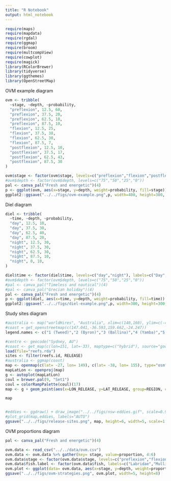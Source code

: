 ```yaml
---
title: "R Notebook"
output: html_notebook
---
```


```r
require(maps)
require(mapdata)
require(rgdal)
require(ggmap)
require(broom)
require(multcompView)
require(cowplot)
require(magick)
library(RColorBrewer)
library(tidyverse)
library(ggthemes)
library(OpenStreetMap)
```


OVM example diagram
```r

ovm <- tribble(
  ~stage, ~depth, ~probability,
  "preflexion", 12.5, 60,
  "preflexion", 37.5, 20,
  "preflexion", 62.5, 10,
  "preflexion", 87.5, 10,
  "flexion", 12.5, 25,
  "flexion", 37.5, 38,
  "flexion", 62.5, 30,
  "flexion", 87.5, 7,
  "postflexion", 12.5, 10,
  "postflexion", 37.5, 17,
  "postflexion", 62.5, 43,
  "postflexion", 87.5, 30
)

ovm$stage <- factor(ovm$stage, levels=c("preflexion","flexion","postflexion"), labels=c("Preflexion","Flexion","Postflexion"))
#ovm$depth <- factor(ovm$depth, levels=c("75","50","25","0"))
pal <- canva_pal("Fresh and energetic")(4)
p <- ggplot(ovm, aes(x=stage, y=depth, weight=probability, fill=stage)) +  geom_violin(adjust = .85, trim=FALSE)  + theme_cowplot(font_size=12,font_family = "sans")  + labs(y="Depth (m)", x="Ontogenetic stage") + theme(legend.position = "none") + scale_y_reverse(limits=c(100,0)) + scale_fill_manual(values = pal)
ggplot2::ggsave("../../figs/ovm-example.png",p, width=400, height=300, units="mm", dpi=300, scale=0.3)
```

Diel diagram
```r

diel <- tribble(
  ~time, ~depth, ~probability,
  "day", 12.5, 10,
  "day", 37.5, 30,
  "day", 62.5, 40,
  "day", 87.5, 20,
  "night", 12.5, 30,
  "night", 37.5, 30,
  "night", 62.5, 30,
  "night", 87.5, 10,
  "night", 0, 10,
)

diel$time <- factor(diel$time, levels=c("day","night"), labels=c("Day","Night"))
#ovm$depth <- factor(ovm$depth, levels=c("75","50","25","0"))
#pal <- canva_pal("Timeless and nautical")(4)
#pal <- canva_pal("Grecian holiday")(4)
pal <- canva_pal("Fresh and energetic")(4)
p <- ggplot(diel, aes(x=time, y=depth, weight=probability, fill=time)) +  geom_violin(adjust = .85, trim=FALSE)  + theme_cowplot(font_size=12,font_family = "sans")  + labs(y="Depth (m)", x="Time of day") + theme(legend.position = "none") + scale_y_reverse(limits=c(100,0)) + scale_fill_manual(values = pal)
ggplot2::ggsave("../../figs/diel-example.png",p, width=300, height=300, units="mm", dpi=300, scale=0.3)
```

Study sites diagram
```r
#australia <- map("worldHires", "Australia", xlim=c(140,160), ylim=c(-45,-10), col="gray90", fill=TRUE)
#coast = get_openstreetmap(c(147.041,-36.593,159.662,-24.247))
legend.names <- c("1 (Tweed)","2 (Byron)","3 (Ballina)","4 (Yamba)","5 (Solitary Is)","6 (Nambucca)","7 (Pt Macquarie)","8 (Crowdy Bay)","9 (Pt Stephens)","10 (Newcastle)","11 (Sydney)","12 (Wollongong)","13 (Jervis Bay)","14 (Ulladulla)","15 (Batemans)","16 (Merimbula)","17 (Eden)")

#centre <- geocode("Sydney, AU")
#coast <- get_map(c(lon=151, lat=-33), maptype=c("hybrid"), source="google")
load(file="reefs.rda")
sites <- filter(reefs.id, RELEASE)
#australia <- ggmap(coast)
map <- openmap(c(lat= -27, lon= 149), c(lat= -38, lon= 155), type="osm")
mapLatLon <- openproj(map)
g <- autoplot(mapLatLon)
coul = brewer.pal(9, "Set1")
coul = colorRampPalette(coul)(17)
map <- g + geom_point(aes(x=LON_RELEASE, y=LAT_RELEASE, group=REGION, colour=REGION), size=1.5, data=sites) + theme(legend.position = "right") + labs(x="Longitude", y="Latitude") + scale_color_manual(labels = c("1 (Tweed)","2 (Byron)","3 (Ballina)","4 (Yamba)","5 (Solitary Is)","6 (Nambucca)","7 (Pt Macquarie)","8 (Crowdy Bay)","9 (Pt Stephens)","10 (Newcastle)","11 (Sydney)","12 (Wollongong)","13 (Jervis Bay)","14 (Ulladulla)","15 (Batemans)","16 (Merimbula)","17 (Eden)"), name="Source region", values = coul) 

map


#eddies <- ggdraw() + draw_image("../../figs/nsw-eddies.gif", scale=0.9)
#plot_grid(map,eddies, labels="AUTO")
ggsave("../../figs/release-sites.png", map, height=6, width=5, scale=1.5)
```


OVM proportions diagram

```r
pal <- canva_pal("Fresh and energetic")(4)

ovm.data <- read_csv("../../data/ovm.csv")
ovm.data <- ovm.data %>% gather(key= stage, value=proportion, 4:6)
ovm.data$stage <- factor(ovm.data$stage, levels=c("preflexion","flexion","postflexion"),labels=c("Preflexion","Flexion","Postflexion"))
ovm.data$fish.label <- factor(ovm.data$fish, labels=c("Labridae","Mullidae","Pomacentridae","Scaridae","Scorpaenidae","Serranidae","Synodontidae"))
ovm.plot <- ggplot(data= ovm.data, aes(x=stage, y=depth, weight=proportion, fill=stage)) + labs(y="Depth (m)", x="Ontogenetic stage") + facet_wrap(~fish.label, ncol=2, shrink = TRUE) + theme_cowplot(font_size=12,font_family = "sans") + scale_fill_manual(values=pal, name="Ontogenetic stage") + theme(legend.position = c(0.90, 0.05), legend.justification = c(1, 0), axis.title.x=element_blank(), axis.text.x=element_blank(), axis.ticks.x=element_blank()) +scale_y_reverse(limits=c(100,0)) + geom_violin(adjust = .95, trim=FALSE)
ggsave("../../figs/ovm-strategies.png", ovm.plot, width=5, height=8)
```


